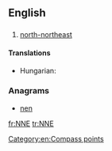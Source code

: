 {{also|-nne}}
==English==

==={{abbreviation}}===
{{en-abbr}}

# [[north-northeast]]

====Translations====
{{trans-top|north-northeast}}
* Hungarian: {{t+|hu|ÉÉK}}
{{trans-mid}}
{{trans-bottom}}

===Anagrams===
* [[nen#English|nen]]


[[Category:en:Compass points]]

[[fr:NNE]]
[[tr:NNE]]